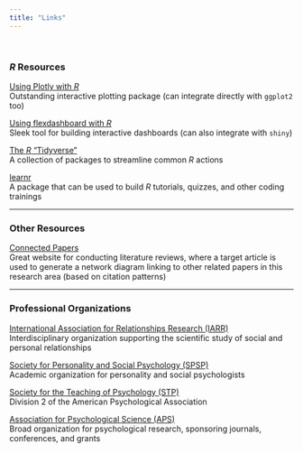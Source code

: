 ---
title: "Links"
---

<br>

### ***R* Resources**

[Using Plotly with *R*](https://plotly.com/r/){target="_blank"}<br>
Outstanding interactive plotting package (can integrate directly with `ggplot2` too)

[Using flexdashboard with *R*](https://rmarkdown.rstudio.com/flexdashboard/){target="_blank"}<br>
Sleek tool for building interactive dashboards (can also integrate with `shiny`)

[The *R* "Tidyverse"](https://tidyverse.org){target="_blank"}<br>
A collection of packages to streamline common *R* actions

[learnr](https://rstudio.github.io/learnr/){target="_blank"}<br>
A package that can be used to build *R* tutorials, quizzes, and other coding trainings

---

### **Other Resources**

[Connected Papers](https://connectedpapers.com){target="_blank"}<br>
Great website for conducting literature reviews, where a target article is used to generate a network diagram linking to other related papers in this research area (based on citation patterns)

---

### **Professional Organizations**

[International Association for Relationships Research (IARR)](https://iarr.org){target="_blank"}<br>
Interdisciplinary organization supporting the scientific study of social and personal relationships

[Society for Personality and Social Psychology (SPSP)](https://spsp.org){target="_blank"}<br>
Academic organization for personality and social psychologists

[Society for the Teaching of Psychology (STP)](https://teachpsych.org){target="_blank"}<br>
Division 2 of the American Psychological Association

[Association for Psychological Science (APS)](https://psychologicalscience.org){target="_blank"}<br>
Broad organization for psychological research, sponsoring journals, conferences, and grants

